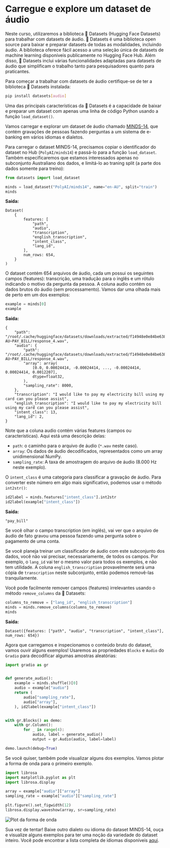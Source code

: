 # Carregue e explore um dataset de áudio

Neste curso, utilizaremos a biblioteca 🤗 Datasets (Hugging Face Datasets) para trabalhar com datasets de áudio. 🤗 Datasets é uma biblioteca open source para baixar e preparar datasets de todas as modalidades, incluindo áudio. A biblioteca oferece fácil acesso a uma seleção única  de datasets de machine learning disponíveis publicamente no Hugging Face Hub. Além disso, 🤗 Datasets inclui várias funcionalidades adaptadas para datasets de áudio que simplificam o trabalho  tanto para pesquisadores quanto para praticantes.

Para começar a trabalhar com datasets de áudio certifique-se de ter a biblioteca 🤗 Datasets instalada:

```bash
pip install datasets[audio]
```

Uma das principais características da 🤗 Datasets é a capacidade de baixar e preparar um dataset com apenas uma linha de código Python usando a função `load_dataset()`.

Vamos carregar e explorar um dataset de áudio chamado [MINDS-14](https://huggingface.co/datasets/PolyAI/minds14), que contém gravações de pessoas fazendo perguntas a um sistema de e-banking em vários idiomas e dialetos.

Para carregar o dataset MINDS-14, precisamos copiar o identificador do dataset no Hub (`PolyAI/minds14`) e passá-lo para a função `load_dataset`. Também especificaremos que estamos interessados apenas no subconjunto Australiano dos dados, e limitá-lo ao traning split (a parte dos dados somente para treino):

```py
from datasets import load_dataset

minds = load_dataset("PolyAI/minds14", name="en-AU", split="train")
minds
```

**Saída:**
```out
Dataset(
    {
        features: [
            "path",
            "audio",
            "transcription",
            "english_transcription",
            "intent_class",
            "lang_id",
        ],
        num_rows: 654,
    }
)
```

O dataset contém 654 arquivos de áudio, cada um possui os seguintes campos (features): transcrição, uma tradução para o inglês e um rótulo indicando o motivo da pergunta da pessoa. A coluna audio contém os dados brutos do áudio (sem processamento). Vamos dar uma olhada mais de perto em um dos exemplos:

```py
example = minds[0]
example
```

**Saída:**
```out
{
    "path": "/root/.cache/huggingface/datasets/downloads/extracted/f14948e0e84be638dd7943ac36518a4cf3324e8b7aa331c5ab11541518e9368c/en-AU~PAY_BILL/response_4.wav",
    "audio": {
        "path": "/root/.cache/huggingface/datasets/downloads/extracted/f14948e0e84be638dd7943ac36518a4cf3324e8b7aa331c5ab11541518e9368c/en-AU~PAY_BILL/response_4.wav",
        "array": array(
            [0.0, 0.00024414, -0.00024414, ..., -0.00024414, 0.00024414, 0.0012207],
            dtype=float32,
        ),
        "sampling_rate": 8000,
    },
    "transcription": "I would like to pay my electricity bill using my card can you please assist",
    "english_transcription": "I would like to pay my electricity bill using my card can you please assist",
    "intent_class": 13,
    "lang_id": 2,
}
```

Note que a coluna audio contém várias features (campos ou características). Aqui está uma descrição delas:
* `path`: o caminho para o arquivo de áudio (`*.wav` neste caso).
* `array`: Os dados de áudio decodificados, representados como um array unidimensional NumPy.
* `sampling_rate`: A taxa de amostragem do arquivo de áudio (8.000 Hz neste exemplo).

O `intent_class` é uma categoria para classificar a gravação de áudio. Para converter este número em algo mais significativo, podemos usar o método `int2str()`:

```py
id2label = minds.features["intent_class"].int2str
id2label(example["intent_class"])
```

**Saída:**
```out
"pay_bill"
```

Se você olhar o campo transcription (em inglês), vai ver que o arquivo de áudio de fato gravou uma pessoa fazendo uma pergunta sobre o pagamento de uma conta.

Se você planeja treinar um classificador de áudio com este subconjunto dos dados, você não vai precisar, necessariamente, de todos os campos. Por exemplo, o `lang_id` vai ter o mesmo valor para todos os exemplos, e não tem utilidade. A coluna `english_transcription` provavelmente será uma cópia de `transcription` neste subconjunto, então podemos removê-las tranquilamente.

Você pode facilmente remover campos (features) irrelevantes usando o método `remove_columns` da 🤗 Datasets:

```py
columns_to_remove = ["lang_id", "english_transcription"]
minds = minds.remove_columns(columns_to_remove)
minds
```

**Saída:**
```out
Dataset({features: ["path", "audio", "transcription", "intent_class"], num_rows: 654})
```

Agora que carregamos e inspecionamos o conteúdo bruto do dataset, vamos ouvir alguns exemplos! Usaremos as propriedades `Blocks` e `Audio` do `Gradio` para decodificar algumas amostras aleatórias:

```py
import gradio as gr


def generate_audio():
    example = minds.shuffle()[0]
    audio = example["audio"]
    return (
        audio["sampling_rate"],
        audio["array"],
    ), id2label(example["intent_class"])


with gr.Blocks() as demo:
    with gr.Column():
        for _ in range(4):
            audio, label = generate_audio()
            output = gr.Audio(audio, label=label)

demo.launch(debug=True)
```

Se você quiser, também pode visualizar alguns dos exemplos. Vamos plotar a forma de onda para o primeiro exemplo.

```py
import librosa
import matplotlib.pyplot as plt
import librosa.display

array = example["audio"]["array"]
sampling_rate = example["audio"]["sampling_rate"]

plt.figure().set_figwidth(12)
librosa.display.waveshow(array, sr=sampling_rate)
```

<div class="flex justify-center">
    <img src="https://huggingface.co/datasets/huggingface-course/audio-course-images/resolve/main/waveform_unit1.png" alt="Plot da forma de onda">
</div>

Sua vez de tentar! Baixe outro dialeto ou idioma do dataset MINDS-14, ouça e visualize alguns exemplos para ter uma noção da variedade do dataset inteiro. Você pode encontrar a lista completa de idiomas disponíveis [aqui](https://huggingface.co/datasets/PolyAI/minds14).
